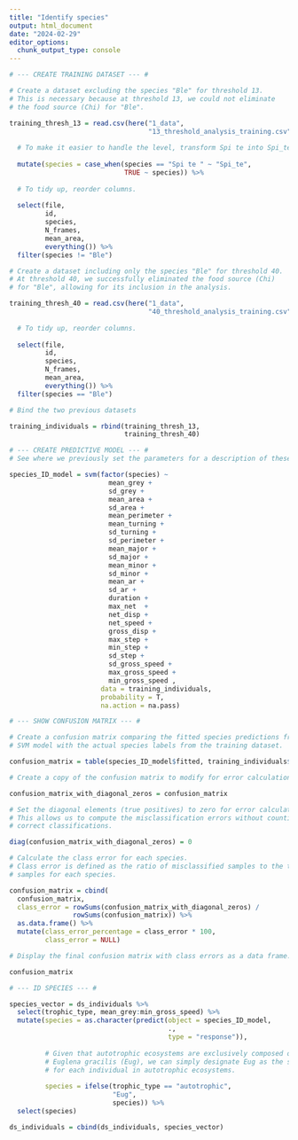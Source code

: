```yaml
---
title: "Identify species"
output: html_document
date: "2024-02-29"
editor_options: 
  chunk_output_type: console
---
```


```r

# --- CREATE TRAINING DATASET --- #

# Create a dataset excluding the species "Ble" for threshold 13. 
# This is necessary because at threshold 13, we could not eliminate 
# the food source (Chi) for "Ble".

training_thresh_13 = read.csv(here("1_data",
                                   "13_threshold_analysis_training.csv")) %>%
  
  # To make it easier to handle the level, transform Spi te into Spi_te. 
  
  mutate(species = case_when(species == "Spi te " ~ "Spi_te",
                             TRUE ~ species)) %>%
  
  # To tidy up, reorder columns.
  
  select(file,
         id,
         species,
         N_frames,
         mean_area,
         everything()) %>%
  filter(species != "Ble")

# Create a dataset including only the species "Ble" for threshold 40. 
# At threshold 40, we successfully eliminated the food source (Chi) 
# for "Ble", allowing for its inclusion in the analysis.

training_thresh_40 = read.csv(here("1_data",
                                   "40_threshold_analysis_training.csv")) %>%
  
  # To tidy up, reorder columns.
  
  select(file,
         id,
         species,
         N_frames,
         mean_area,
         everything()) %>%
  filter(species == "Ble")

# Bind the two previous datasets

training_individuals = rbind(training_thresh_13,
                             training_thresh_40)
```

```r

# --- CREATE PREDICTIVE MODEL --- #
# See where we previously set the parameters for a description of these variables. 

species_ID_model = svm(factor(species) ~
                         mean_grey +
                         sd_grey +
                         mean_area +
                         sd_area +
                         mean_perimeter +
                         mean_turning +
                         sd_turning +
                         sd_perimeter +
                         mean_major +
                         sd_major +
                         mean_minor +
                         sd_minor +
                         mean_ar +
                         sd_ar +
                         duration +
                         max_net  +
                         net_disp +
                         net_speed +
                         gross_disp +
                         max_step +
                         min_step +
                         sd_step +
                         sd_gross_speed +
                         max_gross_speed +
                         min_gross_speed ,
                       data = training_individuals,
                       probability = T,
                       na.action = na.pass)
```

```r

# --- SHOW CONFUSION MATRIX --- #

# Create a confusion matrix comparing the fitted species predictions from the 
# SVM model with the actual species labels from the training dataset.

confusion_matrix = table(species_ID_model$fitted, training_individuals$species)

# Create a copy of the confusion matrix to modify for error calculation.

confusion_matrix_with_diagonal_zeros = confusion_matrix

# Set the diagonal elements (true positives) to zero for error calculation.
# This allows us to compute the misclassification errors without counting the 
# correct classifications.

diag(confusion_matrix_with_diagonal_zeros) = 0 

# Calculate the class error for each species.
# Class error is defined as the ratio of misclassified samples to the total 
# samples for each species.

confusion_matrix = cbind(
  confusion_matrix,
  class_error = rowSums(confusion_matrix_with_diagonal_zeros) / 
                rowSums(confusion_matrix)) %>%
  as.data.frame() %>%
  mutate(class_error_percentage = class_error * 100,
         class_error = NULL)

# Display the final confusion matrix with class errors as a data frame.

confusion_matrix
```

```r

# --- ID SPECIES --- #

species_vector = ds_individuals %>%
  select(trophic_type, mean_grey:min_gross_speed) %>%
  mutate(species = as.character(predict(object = species_ID_model,
                                        .,
                                        type = "response")),
         
         # Given that autotrophic ecosystems are exclusively composed of 
         # Euglena gracilis (Eug), we can simply designate Eug as the species 
         # for each individual in autotrophic ecosystems.
         
         species = ifelse(trophic_type == "autotrophic",
                          "Eug",
                          species)) %>%
  select(species)

ds_individuals = cbind(ds_individuals, species_vector)
```
